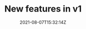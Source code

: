 ---
title: 'New features in v1'
date: '2021-08-07T15:32:14Z'
lastmod: '2021-02-01'
tags: ['next-js', 'tailwind', 'guide']
draft: true
description: 'An overview of the new features released in v1 - code block copy, multiple authors, frontmatter layout and more'
layout: PostSimple
canonicalUrl: https://tailwind-nextjs-starter-blog.vercel.app/blog/new-features-in-v1/
authors: ['default', 'sparrowhawk']
---